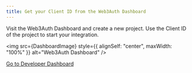 ```yaml
---
title: Get your Client ID from the Web3Auth Dashboard
---
```



Visit the Web3Auth Dashboard and create a new project. Use the Client ID of the project to start your integration.

<img src={DashboardImage} style={{ alignSelf: "center", maxWidth: "100%" }} alt="Web3Auth Dashboard" />

<a className="button button--primary" href="https://dashboard.web3auth.io" target="_blank" rel="noreferrer noopener">
  <span>Go to Developer Dashboard</span>
</a>
